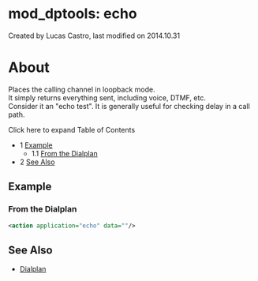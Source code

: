 
# mod_dptools: echo 

 Created by  Lucas Castro, last modified on 2014.10.31

# About

Places the calling channel in loopback mode.  
It simply returns everything sent, including voice, DTMF, etc.  
Consider it an "echo test". It is generally useful for checking delay in a call path.

Click here to expand Table of Contents

* 1 [Example](#example)  
   * 1.1 [From the Dialplan](#from-the-dialplan)
* 2 [See Also](#see-also)

## Example

### From the Dialplan

```xml
<action application="echo" data=""/>
```

## See Also

* [Dialplan](../../Dialplan/index.mdx#0-about)



